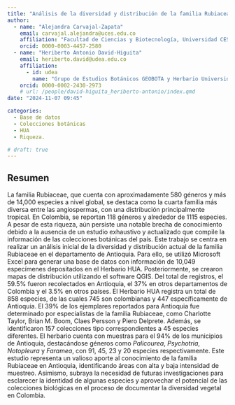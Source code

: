 ```yaml
---
title: "Análisis de la diversidad y distribución de la familia Rubiaceae en Antioquia: un estudio basado en registros botánicos del Herbario de la Universidad de Antioquia"
author:
  - name: "Alejandra Carvajal-Zapata"
    email: carvajal.alejandra@uces.edu.co
    affiliation: "Facultad de Ciencias y Biotecnología, Universidad CES"
    orcid: 0000-0003-4457-2580
  - name: "Heriberto Antonio David-Higuita"
    email: heriberto.david@udea.edu.co
    affiliation:
      - id: udea
        name: "Grupo de Estudios Botánicos GEOBOTA y Herbario Universidad de Antioquia HUA, Instituto de Biología, Facultad de Ciencias Exactas y Naturales, Universidad de Antioquia UdeA"
    orcid: 0000-0002-2430-2973
    # url: /people/david-higuita_heriberto-antonio/index.qmd
date: "2024-11-07 09:45"

categories:
  - Base de datos
  - Colecciones botánicas
  - HUA
  - Riqueza.

# draft: true
---
```


## Resumen

La familia Rubiaceae, que cuenta con aproximadamente 580 géneros y más de 14,000 especies a nivel global, se destaca como la cuarta familia más diversa entre las angiospermas, con una distribución principalmente tropical. En Colombia, se reportan 118 géneros y alrededor de 1115 especies. A pesar de esta riqueza, aún persiste una notable brecha de conocimiento debido a la ausencia de un estudio exhaustivo y actualizado que compile la información de las colecciones botánicas del país. Este trabajo se centra en realizar un análisis inicial de la diversidad y distribución actual de la familia Rubiaceae en el departamento de Antioquia. Para ello, se utilizó Microsoft Excel para generar una base de datos con información de 10,049 especímenes depositados en el Herbario HUA. Posteriormente, se crearon mapas de distribución utilizando el software QGIS. Del total de registros, el 59.5% fueron recolectados en Antioquia, el 37% en otros departamentos de Colombia y el 3.5% en otros países. El Herbario HUA registra un total de 858 especies, de las cuales 745 son colombianas y 447 específicamente de Antioquia. El 39% de los ejemplares reportados para Antioquia fue determinado por especialistas de la familia Rubiaceae, como Charlotte Taylor, Brian M. Boom, Claes Persson y Piero Delprete. Además, se identificaron 157 colecciones tipo correspondientes a 45 especies diferentes. El herbario cuenta con muestras para el 94% de los municipios de Antioquia, destacándose géneros como *Palicourea*, *Psychotria*, *Notopleura* y *Faramea*, con 91, 45, 23 y 20 especies respectivamente. Este estudio representa un valioso aporte al conocimiento de la familia Rubiaceae en Antioquia, identificando áreas con alta y baja intensidad de muestreo. Asimismo, subraya la necesidad de futuras investigaciones para esclarecer la identidad de algunas especies y aprovechar el potencial de las colecciones biológicas en el proceso de documentar la diversidad vegetal en Colombia.

<!-- ## Presentación -->

<!-- PDF -->
<!-- ```{=html} -->
<!-- <object data="presentacion_xii-ccb.pdf" type="application/pdf" width="800" height="540"> -->
<!--     <p>Parece que no tienes un plugin PDF para este navegador. -->
<!--     No pasa nada… puede hacer <a href="presentacion_xii-ccb.pdf">clic aquí  -->
<!--     para descargar el archivo PDF.</a></p> -->
<!-- </object> -->
<!-- ``` -->

<!-- ## Citación -->
